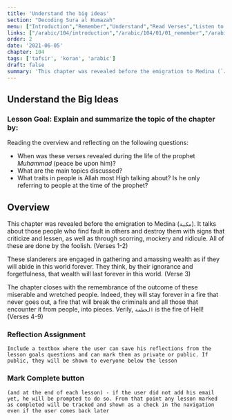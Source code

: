 ```yaml
---
title: 'Understand the big ideas'
section: "Decoding Sura al Humazah"
menu: ["Introduction","Remember","Understand","Read Verses","Listen to Verses","Apply the Verses","Reflect on the Verses"]
links: ["/arabic/104/introduction","/arabic/104/01/01_remember","/arabic/104/01/02_understand","/arabic/104/02/01_read-verses","/arabic/104/02/02_listen-verses","/arabic/104/02/03_apply-verses","/arabic/104/03/01_reflect-verses"]
order: 2
date: '2021-06-05'
chapter: 104
tags: ['tafsir', 'koran', 'arabic']
draft: false
summary: 'This chapter was revealed before the emigration to Medina (`مكية`). It talks about those people who find fault in others and destroy them with signs that criticize and lessen, as well as through scorring, mockery and ridicule.'
---
```


## Understand the Big Ideas
### Lesson Goal: Explain and summarize the topic of the chapter by:
Reading the overview and reflecting on the following questions:
- When was these verses revealed during the life of the prophet *Muhammad* (peace be upon him)?
- What are the main topics discussed?
- What traits in people is Allah most High talking about? Is he only referring to people at the time of the prophet?

## Overview

This chapter was revealed before the emigration to Medina (`مكية`). It talks about those people who find fault in others and destroy them with signs that criticize and lessen, as well as through scorring, mockery and ridicule. All of these are done by the foolish. (Verses 1-2)

These slanderers are engaged in gathering and amassing wealth as if they will abide in this world forever. They think, by their ignorance and forgetfulness, that wealth will last forever in this world. (Verse 3)

The chapter closes with the remembrance of the outcome of these miserable and wretched people. Indeed, they will stay forever in a fire that never goes out, a fire that will break the criminals and all those that encounter it from people, into pieces. Verily, `الحطمة` is the fire of Hell! (Verses 4-9)

### Reflection Assignment

`Include a textbox where the user can save his reflections from the lesson goals questions and can mark them as private or public. If public, they will be shown to everyone below the lesson`

### Mark Complete button

`(and at the end of each lesson) - if the user did not add his email yet, he will be prompted to do so. From that point any lesson marked as completed will be tracked and shown as a check in the navigation even if the user comes back later`